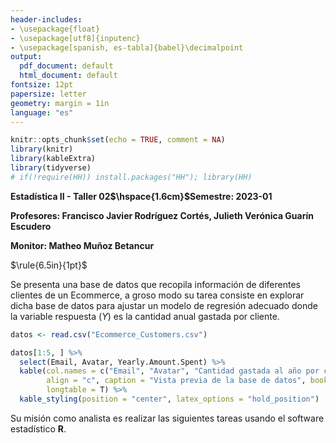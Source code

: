 ```yaml
---
header-includes:
- \usepackage{float}
- \usepackage[utf8]{inputenc}
- \usepackage[spanish, es-tabla]{babel}\decimalpoint
output:
  pdf_document: default
  html_document: default
fontsize: 12pt
papersize: letter
geometry: margin = 1in
language: "es"
---
```


```r
knitr::opts_chunk$set(echo = TRUE, comment = NA)
library(knitr)
library(kableExtra)
library(tidyverse)
# if(!require(HH)) install.packages("HH"); library(HH)
```

**Estadística II - Taller 02$\hspace{1.6cm}$Semestre: 2023-01**

**Profesores: Francisco Javier Rodríguez Cortés, Julieth Verónica Guarín Escudero**

**Monitor: Matheo Muñoz Betancur**

$\rule{6.5in}{1pt}$

Se presenta una base de datos que recopila información de diferentes clientes de un Ecommerce, a groso modo su tarea consiste en explorar dicha base de datos para ajustar un modelo de regresión adecuado donde la variable respuesta ($Y$) es la cantidad anual gastada por cliente.

```r
datos <- read.csv("Ecommerce_Customers.csv")

datos[1:5, ] %>% 
  select(Email, Avatar, Yearly.Amount.Spent) %>%
  kable(col.names = c("Email", "Avatar", "Cantidad gastada al año por cliente"),
        align = "c", caption = "Vista previa de la base de datos", booktab = T,
        longtable = T) %>%
  kable_styling(position = "center", latex_options = "hold_position")
```

Su misión como analista es realizar las siguientes tareas usando el software
estadístico **R**.

\begin{enumerate}
\item Realice la lectura de la base de datos, seleccione únicamente las variables numéricas.
\item Elabore un gráfico de dispersión de las variables para encontrar aquella que presente una mejor relación lineal con respecto a la variable respuesta.
\item Escriba la ecuación del modelo de regresión, junto con sus supuestos. Ajuste un modelo de regresión lineal simple y añada la recta de regresión a 
la gráfica generada anteriormente. \textbf{Nota:} seleccione aleatoriamente el 80\%
de los datos para ajustar el modelo.
\item Realice la prueba de significancia para la pendiente, luego realice la prueba de significancia de la regresión usando análisis de varianza. ¿Ambos enfoques permiten llegar a la misma conclusión? ¿Qué relación existe entre una prueba y la otra?
\item Dé una interpretación de los parámetros $\beta_0$ y $\beta_1$ del modelo, en caso  que sea posible hacerlo.
\item Calcule el $R^2$ usando sumas de cuadrados, y realice una interpretación de este.
\item Use el modelo para predecir la cantidad anual total gastada por cliente en el 20\% de los datos que no usó para ajustar el modelo. Calcule los respectivos intervalos de confianza y de predicción. ¿Cuáles intervalos son más anchos? ¿Por qué cree usted que esto sucede?
\end{enumerate}